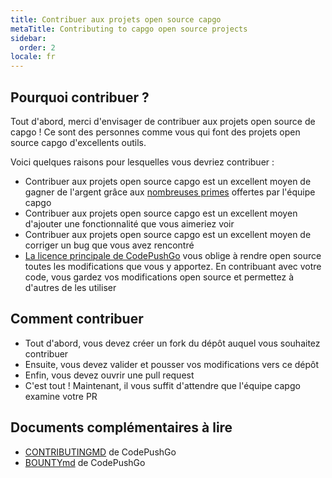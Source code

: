 ```yaml
---
title: Contribuer aux projets open source capgo
metaTitle: Contributing to capgo open source projects
sidebar:
  order: 2
locale: fr
---
```


## Pourquoi contribuer ?

Tout d'abord, merci d'envisager de contribuer aux projets open source de capgo ! Ce sont des personnes comme vous qui font des projets open source capgo d'excellents outils.

Voici quelques raisons pour lesquelles vous devriez contribuer :

* Contribuer aux projets open source capgo est un excellent moyen de gagner de l'argent grâce aux [nombreuses primes](https://consolealgoraio/org/Capgo/) offertes par l'équipe capgo
* Contribuer aux projets open source capgo est un excellent moyen d'ajouter une fonctionnalité que vous aimeriez voir
* Contribuer aux projets open source capgo est un excellent moyen de corriger un bug que vous avez rencontré
* [La licence principale de CodePushGo](https://github.com/Cap-go/capgo/blob/main/LICENSE/) vous oblige à rendre open source toutes les modifications que vous y apportez. En contribuant avec votre code, vous gardez vos modifications open source et permettez à d'autres de les utiliser

## Comment contribuer

* Tout d'abord, vous devez créer un fork du dépôt auquel vous souhaitez contribuer
* Ensuite, vous devez valider et pousser vos modifications vers ce dépôt
* Enfin, vous devez ouvrir une pull request
* C'est tout ! Maintenant, il vous suffit d'attendre que l'équipe capgo examine votre PR

## Documents complémentaires à lire

* [CONTRIBUTINGMD](https://github.com/Cap-go/capgo/blob/main/CONTRIBUTINGmd/) de CodePushGo
* [BOUNTYmd](https://github.com/Cap-go/capgo/blob/main/BOUNTYmd/) de CodePushGo

